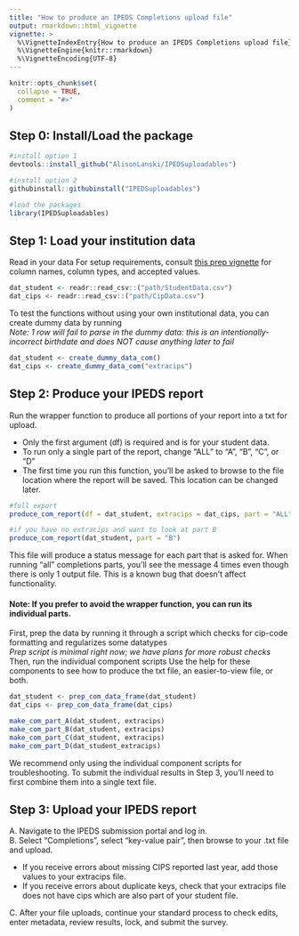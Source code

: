 ```yaml
---
title: "How to produce an IPEDS Completions upload file"
output: rmarkdown::html_vignette
vignette: >
  %\VignetteIndexEntry{How to produce an IPEDS Completions upload file}
  %\VignetteEngine{knitr::rmarkdown}
  %\VignetteEncoding{UTF-8}
---
```


```r
knitr::opts_chunk$set(
  collapse = TRUE,
  comment = "#>"
)
```

## Step 0: Install/Load the package
```r
#install option 1
devtools::install_github("AlisonLanski/IPEDSuploadables")

#install option 2
githubinstall::githubinstall("IPEDSuploadables")

#load the packages
library(IPEDSuploadables)
```

## Step 1: Load your institution data

Read in your data 
For setup requirements, consult [this prep vignette](setup_for_completions.html) for column names, column types, and accepted values.

```r
dat_student <- readr::read_csv::("path/StudentData.csv")
dat_cips <- readr::read_csv::("path/CipData.csv")
```


To test the functions without using your own institutional data, you can create dummy data by running  
*Note: 1 row will fail to parse in the dummy data: this is an intentionally-incorrect birthdate and does NOT cause anything later to fail*

```r
dat_student <- create_dummy_data_com()
dat_cips <- create_dummy_data_com("extracips")
```


## Step 2: Produce your IPEDS report

Run the wrapper function to produce all portions of your report into a txt for upload.  

* Only the first argument (df) is required and is for your student data.  
* To run only a single part of the report, change "ALL" to "A", "B", "C", or "D"
* The first time you run this function, you'll be asked to browse to the file location where the report will be saved. This location can be changed later.

```r
#full export
produce_com_report(df = dat_student, extracips = dat_cips, part = "ALL")

#if you have no extracips and want to look at part B
produce_com_report(dat_student, part = "B")
```


This file will produce a status message for each part that is asked for.  When running "all" completions parts, you'll see the message 4 times even though there is only 1 output file.  This is a known bug that doesn't affect functionality.

#### Note: If you prefer to avoid the wrapper function, you can run its individual parts.  
First, prep the data by running it through a script which checks for cip-code formatting and regularizes some datatypes  
*Prep script is minimal right now; we have plans for more robust checks*
Then, run the individual component scripts
Use the help for these components to see how to produce the txt file, an easier-to-view file, or both.

```r
dat_student <- prep_com_data_frame(dat_student)
dat_cips <- prep_com_data_frame(dat_cips)
```

```r
make_com_part_A(dat_student, extracips)
make_com_part_B(dat_student, extracips)
make_com_part_C(dat_student, extracips)
make_com_part_D(dat_student_extracips)
```

We recommend only using the individual component scripts for troubleshooting.  To submit the individual results in Step 3, you'll need to first combine them into a single text file.


## Step 3: Upload your IPEDS report

A. Navigate to the IPEDS submission portal and log in.  
B. Select "Completions", select "key-value pair", then browse to your .txt file and upload.

* If you receive errors about missing CIPS reported last year, add those values to your extracips file.  
* If you receive errors about duplicate keys, check that your extracips file does not have cips which are also part of your student file.  
  
C. After your file uploads, continue your standard process to check edits, enter metadata, review results, lock, and submit the survey.

